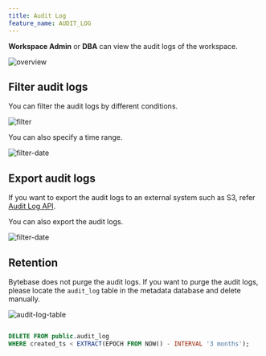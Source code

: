 ```yaml
---
title: Audit Log
feature_name: AUDIT_LOG
---
```


**Workspace Admin** or **DBA** can view the audit logs of the workspace.

![overview](/content/docs/security/audit-log/overview.webp)

## Filter audit logs

You can filter the audit logs by different conditions.

![filter](/content/docs/security/audit-log/filter.webp)

You can also specify a time range.

![filter-date](/content/docs/security/audit-log/filter-date.webp)

## Export audit logs

<Tip>

If you want to export the audit logs to an external system such as S3, refer [Audit Log API](/api/audit-log/).

</Tip>

You can also export the audit logs.

![filter-date](/content/docs/security/audit-log/filter-date.webp)

## Retention

Bytebase does not purge the audit logs. If you want to purge the audit logs, please locate the
`audit_log` table in the metadata database and delete manually.

![audit-log-table](/content/docs/security/audit-log/audit-log-table.webp)

```sql

DELETE FROM public.audit_log
WHERE created_ts < EXTRACT(EPOCH FROM NOW() - INTERVAL '3 months');

```
